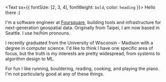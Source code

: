 <Text sx={{ fontSize: [2, 3, 4], fontWeight: `bold`, color: `heading` }}>
  Hello there :)
</Text>

I'm a software engineer at [Foursquare](https://foursquare.com/about/), building tools and infrastructure for next-generation geospatial data. Originally from Taipei, I am now based in Seattle. I use he/him pronouns.

I recently graduated from the University of Wisconsin - Madison with a degree in computer science. I'd like to think I have one specific area of focus, but the truth is my interests are pretty widespread, from systems to algorithm design to ML.

For fun I like running, bouldering, reading, cooking, and playing the piano. I'm not particularly good at any of these things.
